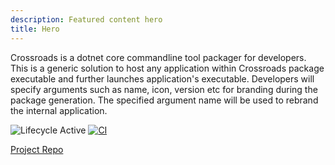 ```yaml
---
description: Featured content hero
title: Hero
---
```


<Hero title="Crossroads">
  Crossroads is a dotnet core commandline tool packager for developers. This is
  a generic solution to host any application within Crossroads package
  executable and further launches application's executable. Developers will
  specify arguments such as name, icon, version etc for branding during the
  package generation. The specified argument name will be used to rebrand the
  internal application.

![Lifecycle Active](https://badgen.net/badge/Lifecycle/Active/green)
[![CI](https://github.com/morganstanley/Crossroads/actions/workflows/continuous-integration.yml/badge.svg)](https://github.com/morganstanley/Crossroads/actions/workflows/continuous-integration.yml)

  <a variant="outlined" href="https://github.com/morganstanley/Crossroads">
    Project Repo
  </a>
</Hero>
